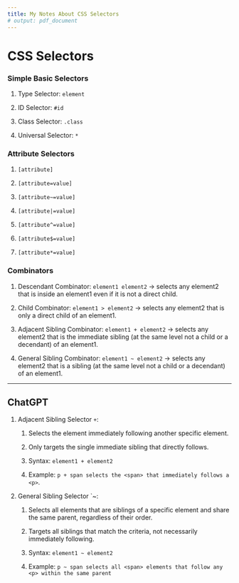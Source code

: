 ```yaml
---
title: My Notes About CSS Selectors
# output: pdf_document
---
```

# CSS Selectors

### Simple Basic Selectors

  1.  Type Selector: ```element```

  2.  ID Selector: `#id`

  3.  Class Selector: `.class`

  4.  Universal Selector: `*`

### Attribute Selectors

  1.  `[attribute]`

  2.  `[attribute=value]`

  3.  `[attribute~=value]`

  4.  `[attribute|=value]`

  5.  `[attribute^=value]`

  6.  `[attribute$=value]`

  7.  `[attribute*=value]`

### Combinators

  1.  Descendant Combinator: `element1 element2` $\to$ selects any element2 that is inside an element1 even if it is not a direct child.

  2.  Child Combinator: `element1 > element2` $\to$ selects any element2 that is only a direct child of an element1.

  3.  Adjacent Sibling Combinator: `element1 + element2` $\to$ selects any element2 that is the immediate sibling (at the same level not a child or a decendant) of an element1.

  4.  General Sibling Combinator: `element1 ~ element2` $\to$ selects any element2 that is a sibling (at the same level not a child or a decendant) of an element1.
  


---


\newpage


## ChatGPT

1. Adjacent Sibling Selector `+`:

   1. Selects the element immediately following another specific element.

   2. Only targets the single immediate sibling that directly follows.

   3. Syntax: `element1 + element2`

   4. Example: `p + span selects the <span> that immediately follows a <p>`.

2. General Sibling Selector `~:

   1. Selects all elements that are siblings of a specific element and share the same parent, regardless of their order.

   2. Targets all siblings that match the criteria, not necessarily immediately following.

   3. Syntax: `element1 ~ element2`

   4. Example: `p ~ span selects all <span> elements that follow any <p> within the same parent`